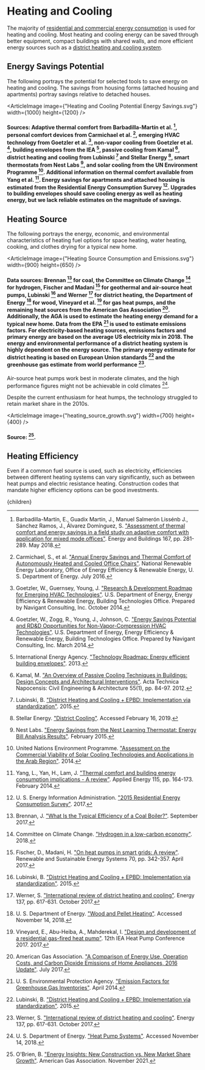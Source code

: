 



# Heating and Cooling

The majority of [residential and commercial energy consumption](http://urbancruiseship.org/solution/energy/building_energy) is used for heating and cooling. Most heating and cooling energy can be saved through better equipment, compact buildings with shared walls, and more efficient energy sources such as a [district heating and cooling system](http://urbancruiseship.org/solution/cities/cities_thermal).

## Energy Savings Potential
The following portrays the potential for selected tools to save energy on heating and cooling. The savings from housing forms (attached housing and apartments) portray savings relative to detached houses.

<ArticleImage image={"Heating and Cooling Potential Energy Savings.svg"} width={1000} height={1200} />
#### Sources: Adaptive thermal comfort from Barbadilla-Martín et al. [^2], personal comfort devices from Carmichael et al. [^4], emerging HVAC technology from Goetzler et al. [^8], non-vapor cooling from Goetzler et al. [^9], building envelopes from the IEA [^10], passive cooling from Kamal [^11], district heating and cooling from Lubinski [^12] and Stellar Energy [^16], smart thermostats from Nest Labs [^13], and solar cooling from the UN Environment Programme [^21]. Additional information on thermal comfort available from Yang et al. [^24]. Energy savings for apartments and attached housing is estimated from the Residential Energy Consumption Survey [^19]. Upgrades to building envelopes should save cooling energy as well as heating energy, but we lack reliable estimates on the magnitude of savings.

## Heating Source

The following portrays the energy, economic, and environmental characteristics of heating fuel options for space heating, water heating, cooking, and clothes drying for a typical new home.

<ArticleImage image={"Heating Source Consumption and Emissions.svg"} width={900} height={650} />
#### Data sources: Brennan [^3] for coal, the Committee on Climate Change [^6] for hydrogen, Fischer and Madani [^7] for geothermal and air-source heat pumps, Lubinski [^12] and Werner [^23] for district heating, the Department of Energy [^18] for wood, Vineyard et al. [^22] for gas heat pumps, and the remaining heat sources from the American Gas Association [^1]. Additionally, the AGA is used to estimate the heating energy demand for a typical new home. Data from the EPA [^20] is used to estimate emissions factors. For electricity-based heating sources, emissions factors and primary energy are based on the average US electricity mix in 2018. The energy and environmental performance of a district heating system is highly dependent on the energy source. The primary energy estimate for district heating is based on European Union standards [^12] and the greenhouse gas estimate from world performance [^23].

Air-source heat pumps work best in moderate climates, and the high performance figures might not be achievable in cold climates [^17].

Despite the current enthusiasm for heat humps, the technology struggled to retain market share in the 2010s.

<ArticleImage image={"heating_source_growth.svg"} width={700} height={400} />
#### Source: [^14].

## Heating Efficiency
Even if a common fuel source is used, such as electricity, efficiencies between different heating systems can vary significantly, such as between heat pumps and electric resistance heating. Construction codes that mandate higher efficiency options can be good investments.

<HeatPumpMandateSolution />

[^1]: American Gas Association. ["A Comparison of Energy Use, Operation Costs, and Carbon Dioxide Emissions of Home Appliances, 2016 Update"](https://www.aga.org/sites/default/files/ea_2017-03_appliance_cost_and_emissions_comparison_2016_0.pdf). July 2017.

[^2]: Barbadilla-Martín, E., Guadix Martín, J., Manuel Salmerón Lissénb J., Sánchez Ramos, J., Álvarez Domínguez, S. ["Assessment of thermal comfort and energy savings in a field study on adaptive comfort with application for mixed mode offices"](https://www.sciencedirect.com/science/article/pii/S0378778817330293). Energy and Buildings 167, pp. 281-289. May 2018.

[^3]: Brennan, J. ["What Is the Typical Efficiency of a Coal Boiler?"](https://homesteady.com/info-12149447-typical-efficiency-coal-boiler.html). September 2017.

[^4]: Carmichael, S., et al. ["Annual Energy Savings and Thermal Comfort of Autonomously Heated and Cooled Office Chairs"](https://www.nrel.gov/docs/fy16osti/66431.pdf). National Renewable Energy Laboratory, Office of Energy Efficiency & Renewable Energy, U. S. Department of Energy. July 2016.

[^5]: Carroll, Z., Couzo, E. ["Should North Carolina require more efficient water heaters in homes? A cost-benefit analysis"](https://www.sciencedirect.com/science/article/abs/pii/S0301421520308247). Energy Policy 150: 112113. March 2021.

[^6]: Committee on Climate Change. ["Hydrogen in a low-carbon economy"](https://www.theccc.org.uk/publication/hydrogen-in-a-low-carbon-economy/). 2018.

[^7]: Fischer, D., Madani, H. ["On heat pumps in smart grids: A review"](https://www.sciencedirect.com/science/article/pii/S1364032116309418). Renewable and Sustainable Energy Systems 70, pp. 342-357. April 2017.

[^8]: Goetzler, W., Guernsey, Young, J. ["Research & Development Roadmap for Emerging HVAC Technologies"](https://www.energy.gov/eere/buildings/downloads/research-development-roadmap-emerging-hvac-technologies). U.S. Department of Energy, Energy Efficiency & Renewable Energy, Building Technologies Office. Prepared by Navigant Consulting, Inc. October 2014.

[^9]: Goetzler, W., Zogg, R., Young, J., Johnson, C. ["Energy Savings Potential and RD&D Opportunities for Non-Vapor-Compression HVAC Technologies"](https://www.energy.gov/sites/prod/files/2014/03/f12/Non-Vapor%20Compression%20HVAC%20Report.pdf). U.S. Department of Energy, Energy Efficiency & Renewable Energy, Building Technologies Office. Prepared by Navigant Consulting, Inc. March 2014.

[^10]: International Energy Agency. ["Technology Roadmap: Energy efficient building envelopes"](https://webstore.iea.org/technology-roadmap-energy-efficient-building-envelopes). 2013.

[^11]: Kamal, M. ["An Overview of Passive Cooling Techniques in Buildings: Design Concepts and Architectural Interventions"](https://www.researchgate.net/publication/312432251_An_overview_of_passive_cooling_techniques_in_buildings_Design_concepts_and_architectural_interventions). Acta Technica Napocensis: Civil Engineering & Architecture 55(1), pp. 84-97. 2012.

[^12]: Lubinski, B. ["District Heating and Cooling + EPBD: Implementation via standardization"](http://www.ehpcongress.org/archive-2015/wp-content/uploads/2015/04/63_Boris_LUBINSKI.pdf). 2015.

[^13]: Nest Labs. ["Energy Savings from the Nest Learning Thermostat: Energy Bill Analysis Results"](https://nest.com/thermostats/real-savings/). February 2015.

[^14]: O'Brien, B. ["Energy Insights: New Construction vs. New Market Share Growth"](https://www.aga.org/globalassets/news--publications/fois/public/aga_energyinsight_nov21.pdf). American Gas Association. November 2021.

[^15]: PV Heating & Air. ["Who Wins the Tank vs Tankless Water Heaters Contest?"](https://www.pvhvac.com/blog/tank-vs-tankless-water-heaters). Accessed March 12, 2021.

[^16]: Stellar Energy. ["District Cooling"](http://www.stellar-energy.net/what-we-do/solutions/district-cooling.aspx). Accessed February 16, 2019.

[^17]: U. S. Department of Energy. ["Heat Pump Systems"](https://www.energy.gov/energysaver/heat-and-cool/heat-pump-systems). Accessed November 14, 2018.

[^18]: U. S. Department of Energy. ["Wood and Pellet Heating"](https://www.energy.gov/energysaver/home-heating-systems/wood-and-pellet-heating). Accessed November 14, 2018.

[^19]: U. S. Energy Information Administration. ["2015 Residential Energy Consumption Survey"](https://www.eia.gov/consumption/residential/). 2017.

[^20]: U. S. Environmental Protection Agency. ["Emission Factors for Greenhouse Gas Inventories"](https://www.epa.gov/sites/production/files/2015-07/documents/emission-factors_2014.pdf). April 2014.

[^21]: United Nations Environment Programme. ["Assessment on the Commercial Viability of Solar Cooling Technologies and Applications in the Arab Region"](https://www.solarthermalworld.org/sites/gstec/files/story/2016-04-05/solar_cooling_in_arab_region_0.pdf). 2014.

[^22]: Vineyard, E., Abu-Heiba, A., Mahderekal, I. ["Design and development of a residential gas-fired heat pump"](http://hpc2017.org/wp-content/uploads/2017/05/O.4.7.1-Design-and-Development-of-Residential-Gas-Fired-Heat-Pump.pdf). 12th IEA Heat Pump Conference 2017. 2017.

[^23]: Werner, S. ["International review of district heating and cooling"](https://www.sciencedirect.com/science/article/pii/S036054421730614X). Energy 137, pp. 617-631. October 2017.

[^24]: Yang, L., Yan, H., Lam, J. ["Thermal comfort and building energy consumption implications - A review"](https://www.sciencedirect.com/science/article/pii/S0306261913008921). Applied Energy 115, pp. 164-173. February 2014.

  <Article 
    focusAreaUrl={focusAreaUrl} 
    hierarchy={hierarchy} 
    site={site}
  >
    {children}
  </Article>